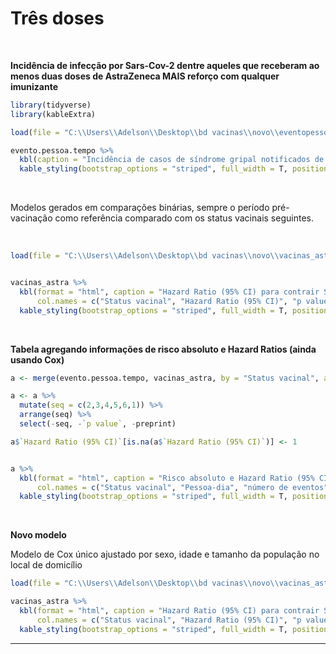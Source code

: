 # Três doses  {-}


<p>&nbsp;</p>

**Incidência de infecção por Sars-Cov-2 dentre aqueles que receberam ao menos duas doses de AstraZeneca MAIS reforço com qualquer imunizante**

```r

library(tidyverse)
library(kableExtra)

load(file = "C:\\Users\\Adelson\\Desktop\\bd vacinas\\novo\\eventopessoatempoAZ.RData")

evento.pessoa.tempo %>%
  kbl(caption = "Incidência de casos de síndrome gripal notificados de acordo com o Status vacinal dos indivíduos que fizeram uso de AstraZeneca nas duas primeiras doses e qualquer outro imunizante como dose de reforço (terceira dose). Estado do Rio de Janeiro, 2021") %>%
  kable_styling(bootstrap_options = "striped", full_width = T, position = "right")


```

<p>&nbsp;</p>

Modelos gerados em comparações binárias, sempre o período pré-vacinação como referência comparado com os status vacinais seguintes.

<p>&nbsp;</p>

```r

load(file = "C:\\Users\\Adelson\\Desktop\\bd vacinas\\novo\\vacinas_astra_tres.RData")


vacinas_astra %>% 
  kbl(format = "html", caption = "Hazard Ratio (95% CI) para contrair Síndrome Gripal por SarsCov2 no estado do Rio de Janeiro, de acordo com o estado vacinal dos indivíduos imunizados com duas doses de AstraZeneca + dose de reforço por qualquer imunizante entre Janeiro a Novembro de 2021. Valor de referência é não ter tomado nenhuma dose da vacina.", 
      col.names = c("Status vacinal", "Hazard Ratio (95% CI)", "p value")) %>%
  kable_styling(bootstrap_options = "striped", full_width = T, position = "right")
```

<p>&nbsp;</p>

**Tabela agregando informações de risco absoluto e Hazard Ratios (ainda usando Cox)**

```r

a <- merge(evento.pessoa.tempo, vacinas_astra, by = "Status vacinal", all.x = T)

a <- a %>%
  mutate(seq = c(2,3,4,5,6,1)) %>%
  arrange(seq) %>%
  select(-seq, -`p value`, -preprint)

a$`Hazard Ratio (95% CI)`[is.na(a$`Hazard Ratio (95% CI)`)] <- 1


a %>% 
  kbl(format = "html", caption = "Risco absoluto e Hazard Ratio (95% CI) para contrair Síndrome Gripal por SarsCov2 no estado do Rio de Janeiro, de acordo com o estado vacinal dos indivíduos imunizados com duas doses de AstraZeneca + dose de reforço por qualquer imunizante entre Janeiro a Novembro de 2021. Valor de referência é não ter tomado nenhuma dose da vacina.", 
      col.names = c("Status vacinal", "Pessoa-dia", "número de eventos", "incidência", "Hazard Ratio (95% CI)")) %>%
  kable_styling(bootstrap_options = "striped", full_width = T, position = "right")


```


<p>&nbsp;</p>

**Novo modelo**


Modelo de Cox único ajustado por sexo, idade e tamanho da população no local de domicílio

```r

load(file = "C:\\Users\\Adelson\\Desktop\\bd vacinas\\novo\\vacinas_astra_tres_todos.RData")

vacinas_astra %>% 
  kbl(format = "html", caption = "Hazard Ratio (95% CI) para contrair Síndrome Gripal por SarsCov2 no estado do Rio de Janeiro, de acordo com o estado vacinal dos indivíduos imunizados com duas doses de AstraZeneca + dose de reforço por qualquer imunizante entre Janeiro a Novembro de 2021. Valor de referência é não ter tomado nenhuma dose da vacina. Modelo de Cox ajustado por sexo, idade e tamanho da população no local de domicílio", 
      col.names = c("Status vacinal", "Hazard Ratio (95% CI)", "p value")) %>%
  kable_styling(bootstrap_options = "striped", full_width = T, position = "right")

```



----
